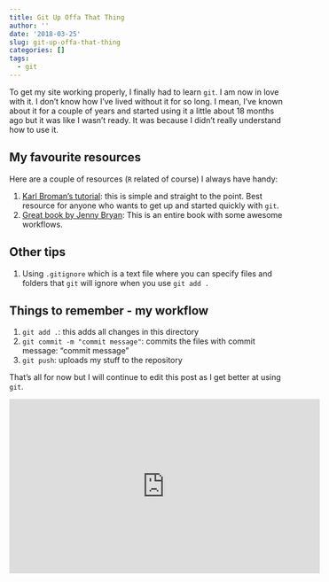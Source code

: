 ```yaml
---
title: Git Up Offa That Thing
author: ''
date: '2018-03-25'
slug: git-up-offa-that-thing
categories: []
tags:
  - git
---
```


To get my site working properly, I finally had to learn `git`. I am now in love with it. I don't know how I've lived without it for so long. I mean, I've known about it for a couple of years and started using it a little about 18 months ago but it was like I wasn't ready. It was because I didn't really understand how to use it. 


## My favourite resources

Here are a couple of resources (`R` related of course) I always have handy:

1. [Karl Broman's tutorial](http://kbroman.org/github_tutorial/): this is simple and straight to the point. Best resource for anyone who wants to get up and started quickly with `git`.
2. [Great book by Jenny Bryan](http://happygitwithr.com): This is an entire book with some awesome workflows.

## Other tips

1. Using `.gitignore` which is a text file where you can specify files and folders that `git` will ignore when you use `git add .`
 
## Things to remember - my workflow

1. `git add .`: this adds all changes in this directory
2. `git commit -m "commit message"`: commits the files with commit message: "commit message"
3. `git push`: uploads my stuff to the repository

That's all for now but I will continue to edit this post as I get better at using `git`.

<iframe width="560" height="315" src="https://www.youtube.com/watch?v=1_uNMy20qAI" frameborder="0" allowfullscreen></iframe>